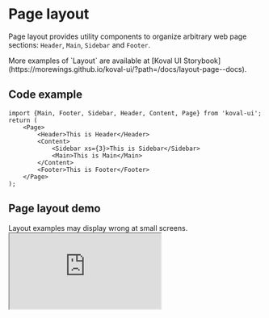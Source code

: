 
# Page layout

Page layout provides utility components to organize arbitrary web page sections: `Header`, `Main`, `Sidebar` and `Footer`.

<Callout type="info" emoji="💡️">
    More examples of `Layout` are available at [Koval UI
    Storybook](https://morewings.github.io/koval-ui/?path=/docs/layout-page--docs).
</Callout>

## Code example

```tsx
import {Main, Footer, Sidebar, Header, Content, Page} from 'koval-ui';
return (
    <Page>
        <Header>This is Header</Header>
        <Content>
            <Sidebar xs={3}>This is Sidebar</Sidebar>
            <Main>This is Main</Main>
        </Content>
        <Footer>This is Footer</Footer>
    </Page>
);
```

## Page layout demo

<Callout type="warning" emoji="❗️">
    Layout examples may display wrong at small screens.
</Callout>

<Iframe
    src="https://morewings.github.io/koval-ui/iframe.html?args=children:withLeftSidebar&globals=&id=layout-page--primary&viewMode=story"
    width={777}
    height={666}
/>

## Configuration

### Page

`Page` component serves as a container and works the same as [Grid](/layout/grid#grid) component.

<Callout type="info" emoji="💡️">
    See [all Page
    props](https://morewings.github.io/koval-ui/?path=/docs/layout-page--docs#page-props).
</Callout>

### Header

`Header` component can be made **sticky** using the corresponding prop.

#### Sticky header demo

<Iframe
    src="https://morewings.github.io/koval-ui/iframe.html?args=children:withStickyHeader&globals=&id=layout-page--primary&viewMode=story"
    width={777}
    height={666}
/>

<Callout type="info" emoji="💡️">
    See [all Header
    props](https://morewings.github.io/koval-ui/?path=/docs/layout-page--docs#header-props).
</Callout>

### Content

`Content` wraps page content and sidebar. Works the same as [Row](/layout/grid#row) component.

<Callout type="info" emoji="💡️">
    See [all Content
    props](https://morewings.github.io/koval-ui/?path=/docs/layout-page--docs#content-props).
</Callout>

### Page content

`Sidebar` and `Main` work the same as [Col](/layout/grid#col) component.

<Callout type="info" emoji="💡️">
    See all
    [Sidebar](https://morewings.github.io/koval-ui/?path=/docs/layout-page--docs#sidebar-props) and
    [Main](https://morewings.github.io/koval-ui/?path=/docs/layout-page--docs#main-props) props.
</Callout>

### Footer

`Footer` component always sticks to the bottom of the page.

See [all Footer props](https://morewings.github.io/koval-ui/?path=/docs/layout-page--docs#footer-props).

<Callout type="info" emoji="💡️">
    See [all Footer
    props](https://morewings.github.io/koval-ui/?path=/docs/layout-page--docs#footer-props).
</Callout>

#### Footer demo

<Iframe
    src="https://morewings.github.io/koval-ui/iframe.html?args=children:onlyFooter&globals=&id=layout-page--primary&viewMode=story"
    width={777}
    height={333}
/>
